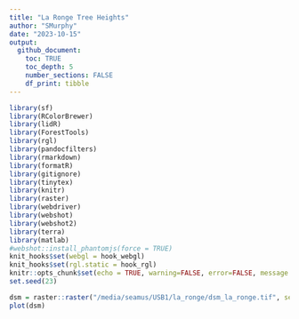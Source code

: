```yaml
---
title: "La Ronge Tree Heights"
author: "SMurphy"
date: "2023-10-15"
output: 
  github_document:
    toc: TRUE
    toc_depth: 5
    number_sections: FALSE
    df_print: tibble
---
```


```r
library(sf)
library(RColorBrewer)
library(lidR)
library(ForestTools)
library(rgl)
library(pandocfilters)
library(rmarkdown)
library(formatR)
library(gitignore)
library(tinytex)
library(knitr)
library(raster)
library(webdriver)
library(webshot)
library(webshot2)
library(terra)
library(matlab)
#webshot::install_phantomjs(force = TRUE)
knit_hooks$set(webgl = hook_webgl)
knit_hooks$set(rgl.static = hook_rgl)
knitr::opts_chunk$set(echo = TRUE, warning=FALSE, error=FALSE, message = FALSE)
set.seed(23)
```

```r
dsm = raster::raster("/media/seamus/USB1/la_ronge/dsm_la_ronge.tif", select = 'xyzcr', filter = '-drop_class 19')
plot(dsm)
```